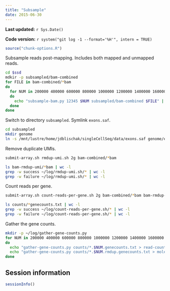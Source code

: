 ```yaml
---
title: "Subsample"
date: 2015-06-30
---
```


**Last updated:** `r Sys.Date()`

**Code version:** `r system("git log -1 --format='%H'", intern = TRUE)`

```r
source("chunk-options.R")
```

Subsample reads post-mapping.
Includes both mapped and unmapped reads.

```bash
cd $ssd
mdkir -p subsampled/bam-combined
for FILE in bam-combined/*bam
do
  for NUM in 200000 400000 600000 800000 1000000 1200000 1400000 1600000 1800000 2000000
  do
    echo "subsample-bam.py 12345 $NUM subsampled/bam-combined $FILE" | qsub -l h_vmem=3g -V -cwd -N sub -j y -o ~/log
  done
done
```

Switch to directory `subsampled`.
Symlink `exons.saf`.

```bash
cd subsampled
mkdir genome
ln -s /mnt/lustre/home/jdblischak/singleCellSeq/data/exons.saf genome/exons.saf
```

Remove duplicate UMIs.

```bash
submit-array.sh rmdup-umi.sh 2g bam-combined/*bam
```

```bash
ls bam-rmdup-umi/*bam | wc -l
grep -w success ~/log/rmdup-umi.sh/* | wc -l
grep -w failure ~/log/rmdup-umi.sh/* | wc -l
```

Count reads per gene.

```bash
submit-array.sh count-reads-per-gene.sh 2g bam-combined/*bam bam-rmdup-umi/*bam
```

```bash
ls counts/*genecounts.txt | wc -l
grep -w success ~/log/count-reads-per-gene.sh/* | wc -l
grep -w failure ~/log/count-reads-per-gene.sh/* | wc -l
```

Gather the gene counts.

```bash
mkdir -p ~/log/gather-gene-counts.py
for NUM in 200000 400000 600000 800000 1000000 1200000 1400000 1600000 1800000 2000000
do
  echo "gather-gene-counts.py counts/*.$NUM.genecounts.txt > read-counts-$NUM.txt" | qsub -l h_vmem=8g -cwd -V -j y -o ~/log/gather-gene-counts.py -N read-counts-$NUM
  echo "gather-gene-counts.py counts/*.$NUM.rmdup.genecounts.txt > molecule-counts-$NUM.txt" | qsub -l h_vmem=8g -cwd -V -j y -o ~/log/gather-gene-counts.py -N molecule-counts-$NUM
done
```

## Session information

```r
sessionInfo()
```
